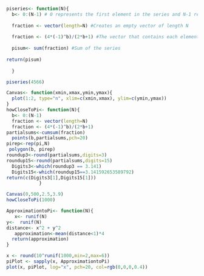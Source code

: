 
```r
piseries<- function(N){
  b<- 0:(N-1) # 0 represents the first element in the series and N-1 represents the last. There are then N elements in the series between 0 and N-1.
  
  fraction <- vector(length=N) #Creates an empty vector of length N  
  
  fraction <- (4*(-1)^b)/(2*b+1) #The vector that contains each element in the series 
  
  pisum<- sum(fraction) #Sum of the series
  
return(pisum)
  
  }
```

```r
piseries(4566)
```

```r
Canvas<- function(xmin,xmax,ymin,ymax){
  plot(1:2, type="n", xlim=c(xmin,xmax), ylim=c(ymin,ymax))
}  
howCloseToPi<- function(N){
  b<- 0:(N-1) 
  fraction <- vector(length=N) 
  fraction <- (4*(-1)^b)/(2*b+1)
partialsums<-cumsum(fraction)
  points(b,partialsums,pch=20)
pirep<-rep(pi,N)
 polygon(b, pirep)
roundup3<-round(partialsums,digits=3)
roundup15<-round(partialsums,digits=15)  
  Digits3<-which(roundup3 == 3.141)
  Digits15<-which(roundup15==3.141592653589792)
return(c(Digits3[1],Digits15[1]))
            }

```

```r
Canvas(0,500,2.5,3.9)
howCloseToPi(1000)
```


```r
ApproximationtoPi<- function(N){
   x<- runif(N)
y<-  runif(N)
distance<- x^2 + y^2
   approximation<-mean(distance<1)*4
  return(approximation)
}

```

```r
x <- round(10^runif(1000,min=2,max=6))
piPlot <- sapply(x, ApproximationtoPi)
plot(x, piPlot, log="x", pch=20, col=rgb(0,0,0,0.4))
```

